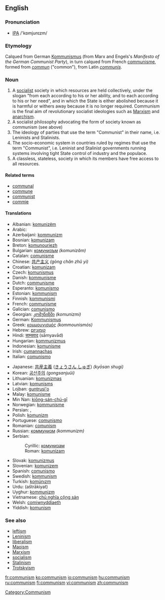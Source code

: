 ==English==

===Pronunciation===
* [[IPA]] /'kɒmjunɪzm/

===Etymology===
Calqued from German [[Kommunismus]] (from Marx and Engels's ''Manifesto of the German Communist Party''), in turn calqued from French [[communisme]], formed from ''[[commun]]'' ("common"), from Latin ''[[communis]]''.

===Noun===
{{en-noun|-}}
#A [[socialist]] society in which resources are held collectively, under the slogan "from each according to his or her ability, and to each according to his or her need", and in which the State is either abolished because it is harmful or withers away because it is no longer required.  Communism is the final aim of revolutionary socialist ideologies such as [[Marxism]] and [[anarchism]].
#A socialist philosophy advocating the form of society known as communism (see above)
#The ideology of parties that use the term "Communist" in their name, i.e. Leninists and Stalinists.
#The socio-economic system in countries ruled by regimes that use the term "Communist", i.e. Leninist and Stalinist governments running systems involving tight State control of industry and the populace.
#A classless, stateless, society in which its members have free access to all resources.

====Related terms====
*[[communal]]
*[[commune]]
*[[communist]]
*[[commie]]

====Translations====
{{top}}
*Albanian: [[komunizëm]]
*Arabic: {{ARchar|[[الشيوعية]]}}
*Azerbaijani: [[kommunizm]]
*Bosnian: [[komunizam]] {{m}}
*Breton: [[komunouriezh]]
*Bulgarian: [[комунизъм]] ''(komunizăm)''
*Catalan: [[comunisme]]
*Chinese: [[共产主义]] ''(gòng chǎn zhǔ yì)''
*Croatian: [[komunizam]] {{m}}
*Czech: [[komunismus]]
*Danish: [[kommunisme]]
*Dutch: [[communisme]]
*Esperanto: [[komunismo]]
*Estonian: [[kommunism]]
*Finnish: [[kommunismi]]
*French: [[communisme]]
*Galician: [[comunismo]]
*Georgian: [[კომუნიზმი]] ''(komunizmi)''
*German: [[Kommunismus]]
*Greek: [[κομμουνισμός]] ''(kommounismós)''
*Hebrew: [[קומוניזם]]
*Hindi: [[साम्यवाद]] (sāmyavād)
*Hungarian: [[kommunizmus]]
*Indonesian: [[komunisme]]
*Irish: [[cumannachas]]
*Italian: [[comunismo]]
{{mid}}
*Japanese: [[共産主義]] ([[きょうさん しゅぎ]]) ''(kyōsan shugi)''
*Korean: [[공산주의]] ''(gongsanjuŭi)''
*Lithuanian: [[komunizmas]]
*Latvian: [[komunisms]]
*Lojban: [[guntrusi'o]]
*Malay: [[komunisme]]
*Min Nan: [[kiōng-sán-chú-gī]]
*Norwegian: [[kommunisme]]
*Persian: {{FAchar|[[کمونیسم]]}}, {{FAchar|[[اصول اشتراکی]]}}
*Polish: [[komunizm]]
*Portuguese: [[comunismo]]
*Romanian: [[comunism]]
*Russian: [[коммунизм]] ''(kommunizm)''
*Serbian:
*:Cyrillic: [[комунизам]] {{m}}
*:Roman: [[komunizam#Serbian|komunizam]] {{m}}
*Slovak: [[komunizmus]]
*Slovenian: [[komunizem]]
*Spanish: [[comunismo]]
*Swedish: [[kommunism]]
*Turkish: [[komünızm]]
*Urdu: {{URchar|[[اشتراکیت]]}} (aštrākiyat)
*Uyghur: [[kommunizm]]
*Vietnamese: [[chủ nghĩa cộng sản]]
*Welsh: [[comiwnyddiaeth]]
*Yiddish: [[komunism]]
{{bottom}}

===See also===
*[[leftism]]
*[[Leninism]]
*[[liberalism]]
*[[Maoism]]
*[[Marxism]]
*[[socialism]]
*[[Stalinism]]
*[[Trotskyism]]

[[Category:Communism]]

[[fr:communism]]
[[ko:communism]]
[[io:communism]]
[[hu:communism]]
[[ru:communism]]
[[fi:communism]]
[[vi:communism]]
[[zh:communism]]